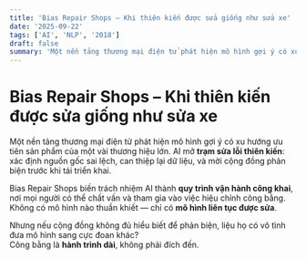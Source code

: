 ```yaml
---
title: 'Bias Repair Shops – Khi thiên kiến được sửa giống như sửa xe'
date: '2025-09-22'
tags: ['AI', 'NLP', '2018']
draft: false
summary: 'Một nền tảng thương mại điện tử phát hiện mô hình gợi ý có xu hướng ưu tiên sản phẩm của một vài thư'
---
```


# Bias Repair Shops – Khi thiên kiến được sửa giống như sửa xe

Một nền tảng thương mại điện tử phát hiện mô hình gợi ý có xu hướng ưu tiên sản phẩm của một vài thương hiệu lớn. AI mở **trạm sửa lỗi thiên kiến**: xác định nguồn gốc sai lệch, can thiệp lại dữ liệu, và mời cộng đồng phản biện trước khi tái triển khai.

Bias Repair Shops biến trách nhiệm AI thành **quy trình vận hành công khai**, nơi mọi người có thể chất vấn và tham gia vào việc hiệu chỉnh công bằng. Không có mô hình nào thuần khiết — chỉ có **mô hình liên tục được sửa**.

Nhưng nếu cộng đồng không đủ hiểu biết để phản biện, liệu họ có vô tình đưa mô hình sang cực đoan khác?  
Công bằng là **hành trình dài**, không phải đích đến.